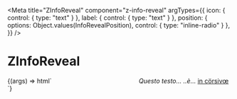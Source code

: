 
<Meta title="ZInfoReveal" component="z-info-reveal"
  argTypes={{
    icon: { control: { type: "text" } },
    label: { control: { type: "text" } },
    position: {
      options: Object.values(InfoRevealPosition),
      control: { type: "inline-radio" }
    },
  }}
/>

# ZInfoReveal

<Canvas>
  <Story
    name="ZInfoReveal"
    args={{
      label: '',
      icon: 'informationsource',
      position: InfoRevealPosition.TOP_RIGHT,
    }}
  >
    {(args) => html`
     <style>
        z-info-reveal {
          margin-left: 20vw;
        }
      </style>
      <z-info-reveal
        .position=${args.position}
        .label=${args.label}
        .icon=${args.icon}
      >
        <span style="font-style: italic;">Questo testo...</span>
        <span style="font-style: italic;">..è...</span>
        <span>
            <a style="text-decoration: underline; color: inherit;"
              href="https://letmegooglethat.com/?q=parlare+in+corsivo" target="_blank">
            in cörsivœ
        </a></span>
      </z-info-reveal>
    `}
  </Story>
</Canvas>

<ArgsTable of="z-info-reveal" />
